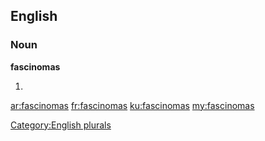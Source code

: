 ==English==

===Noun===
'''fascinomas'''

# {{plural of|[[fascinoma]]}}

[[Category:English plurals]]

[[ar:fascinomas]]
[[fr:fascinomas]]
[[ku:fascinomas]]
[[my:fascinomas]]